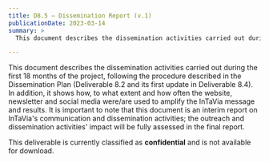 ```yaml
---
title: D8.5 – Dissemination Report (v.1)
publicationDate: 2023-03-14
summary: >
  This document describes the dissemination activities carried out during the first 18 months of the project, following the procedure described in the Dissemination Plan.

---
```


This document describes the dissemination activities carried out during the first 18 months of the project, following the procedure described in the Dissemination Plan (Deliverable 8.2 and its first update in Deliverable 8.4). In addition, it shows how, to what extent and how often the website, newsletter and social media were/are used to amplify the InTaVia message and results. It is important to note that this document is an interim report on InTaVia's communication and dissemination activities; the outreach and dissemination activities' impact will be fully assessed in the final report.

This deliverable is currently classified as **confidential** and is not available for download.
